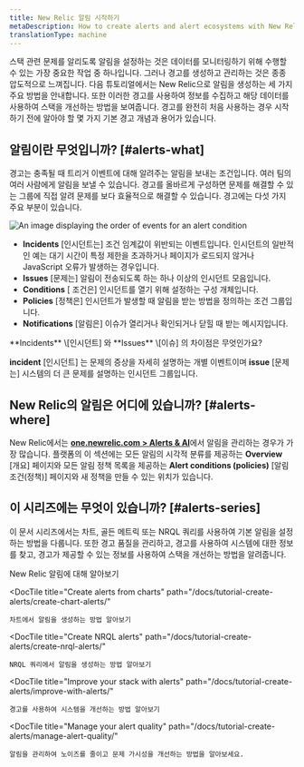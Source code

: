 ```yaml
---
title: New Relic 알림 시작하기
metaDescription: How to create alerts and alert ecosystems with New Relic
translationType: machine
---
```




스택 관련 문제를 알리도록 알림을 설정하는 것은 데이터를 모니터링하기 위해 수행할 수 있는 가장 중요한 작업 중 하나입니다. 그러나 경고를 생성하고 관리하는 것은 종종 압도적으로 느껴집니다. 다음 튜토리얼에서는 New Relic으로 알림을 생성하는 세 가지 주요 방법을 안내합니다. 또한 이러한 경고를 사용하여 정보를 수집하고 해당 데이터를 사용하여 스택을 개선하는 방법을 보여줍니다. 경고를 완전히 처음 사용하는 경우 시작하기 전에 알아야 할 몇 가지 기본 경고 개념과 용어가 있습니다.

## 알림이란 무엇입니까? [#alerts-what]

경고는 충족될 때 트리거 이벤트에 대해 알려주는 알림을 보내는 조건입니다. 여러 팀의 여러 사람에게 알림을 보낼 수 있습니다. 경고를 올바르게 구성하면 문제를 해결할 수 있는 그룹에 직접 알려 문제를 보다 효율적으로 해결할 수 있습니다. 경고에는 다섯 가지 주요 부분이 있습니다.

<img
  title="Alert flow"
  alt="An image displaying the order of events for an alert condition"
  src={alertsFlow}
/>

* **Incidents** \[인시던트는] 조건 임계값이 위반되는 이벤트입니다. 인시던트의 일반적인 예는 대기 시간이 특정 제한을 초과하거나 페이지가 로드되지 않거나 JavaScript 오류가 발생하는 경우입니다.
* **Issues** \[문제는] 알림이 전송되도록 하는 하나 이상의 인시던트 모음입니다.
* **Conditions** \[ 조건은] 인시던트를 열기 위해 설정하는 구성 개체입니다.
* **Policies** \[정책은] 인시던트가 발생할 때 알림을 받는 방법을 정의하는 조건 그룹입니다.
* **Notifications** \[알림은] 이슈가 열리거나 확인되거나 닫힐 때 받는 메시지입니다.

<Callout variant="tip">
  **Incidents** \[인시던트] 와 **Issues** \[이슈] 의 차이점은 무엇인가요?

  **incident** \[인시던트] 는 문제의 증상을 자세히 설명하는 개별 이벤트이며 **issue** \[문제는] 시스템의 더 큰 문제를 설명하는 인시던트 그룹입니다.
</Callout>

## New Relic의 알림은 어디에 있습니까? [#alerts-where]

New Relic에서는 [**one.newrelic.com > Alerts & AI**](https://one.newrelic.com/alerts-ai)에서 알림을 관리하는 경우가 가장 많습니다. 플랫폼의 이 섹션에는 모든 알림의 시각적 분류를 제공하는 **Overview** \[개요] 페이지와 모든 알림 정책 목록을 제공하는 **Alert conditions (policies)** \[알림 조건(정책)] 페이지와 새 정책을 만들 수 있는 위치가 있습니다.

## 이 시리즈에는 무엇이 있습니까? [#alerts-series]

이 문서 시리즈에서는 차트, 골든 메트릭 또는 NRQL 쿼리를 사용하여 기본 알림을 설정하는 방법을 다룹니다. 또한 경고 품질을 관리하고, 경고를 사용하여 시스템에 대한 정보를 찾고, 경고가 제공할 수 있는 정보를 사용하여 스택을 개선하는 방법을 알려줍니다.

<DocTiles>
  <DocTile
    title="Getting started with New Relic alerts"
    path="/docs/tutorial-create-alerts/create-new-relic-alerts/"
    label={{text: "You are here", color: "orange"}}
  >
    New Relic 알림에 대해 알아보기
  </DocTile>

  <DocTile
    title="Create alerts from charts"
    path="/docs/tutorial-create-alerts/create-chart-alerts/"
  >
    차트에서 알림을 생성하는 방법 알아보기
  </DocTile>

  <DocTile
    title="Create NRQL alerts"
    path="/docs/tutorial-create-alerts/create-nrql-alerts/"
  >
    NRQL 쿼리에서 알림을 생성하는 방법 알아보기
  </DocTile>

  <DocTile
    title="Improve your stack with alerts"
    path="/docs/tutorial-create-alerts/improve-with-alerts/"
  >
    경고를 사용하여 시스템을 개선하는 방법 알아보기
  </DocTile>

  <DocTile
    title="Manage your alert quality"
    path="/docs/tutorial-create-alerts/manage-alert-quality/"
  >
    알림을 관리하여 노이즈를 줄이고 문제 가시성을 개선하는 방법을 알아보세요.
  </DocTile>
</DocTiles>